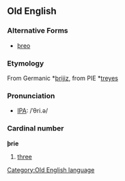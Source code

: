 ==Old English==
===Alternative Forms===
* [[þreo]]

===Etymology===
From Germanic *[[þrijiz]], from PIE *[[treyes]]

===Pronunciation===
* [[Wiktionary:Pronunciation_key|IPA]]: /ˈθri.ə/

===Cardinal number===
'''þrie'''
# [[three]]

[[Category:Old English language]]